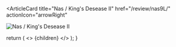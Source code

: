 <ArticleCard
  title="Nas / King's Desease II"
  href="/review/nas9L/"
  actionIcon="arrowRight"
>

![Nas / King's Desease II](../../images/cd/nas9L.jpg)

</ArticleCard>

  return (
    <>
      {children}
    </>
  );
}